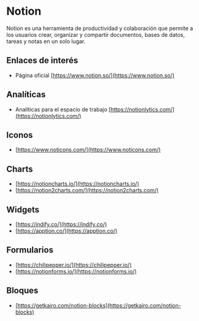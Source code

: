 # Notion

Notion es una herramienta de productividad y colaboración que permite a los usuarios crear, organizar y compartir documentos, bases de datos, tareas y notas en un solo lugar.

## Enlaces de interés

- Página oficial [https://www.notion.so/](https://www.notion.so/)

## Analíticas

- Analíticas para el espacio de trabajo [https://notionlytics.com/](https://notionlytics.com/)

## Iconos

- [https://www.noticons.com/](https://www.noticons.com/)

## Charts

- [https://notioncharts.io/](https://notioncharts.io/)
- [https://notion2charts.com/](https://notion2charts.com/)

## Widgets

- [https://indify.co/](https://indify.co/)
- [https://apption.co/](https://apption.co/)

## Formularios

- [https://chilipepper.io/](https://chilipepper.io/)
- [https://notionforms.io/](https://notionforms.io/)

## Bloques

- [https://getkairo.com/notion-blocks](https://getkairo.com/notion-blocks)